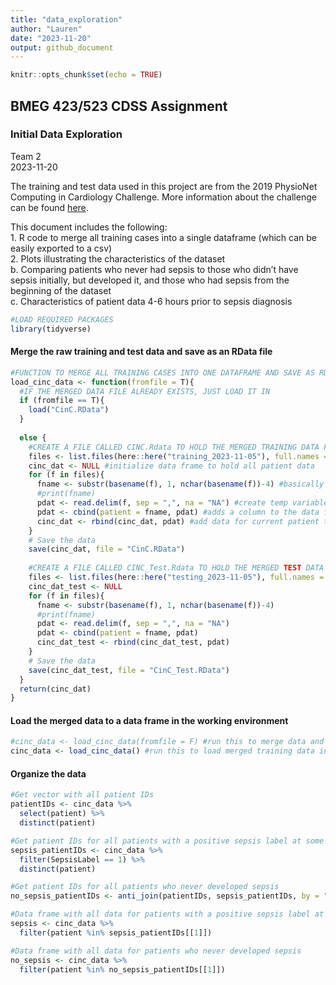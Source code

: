```yaml
---
title: "data_exploration"
author: "Lauren"
date: "2023-11-20"
output: github_document
---
```


```r
knitr::opts_chunk$set(echo = TRUE)
```

## BMEG 423/523 CDSS Assignment
### Initial Data Exploration
Team 2  
2023-11-20  
 
The training and test data used in this project are from the 2019 PhysioNet Computing in Cardiology Challenge. More information about the challenge can be found [here](https://physionet.org/content/challenge-2019/1.0.0/).
 
This document includes the following:  
1. R code to merge all training cases into a single dataframe (which can be easily exported to a csv)  
2. Plots illustrating the characteristics of the dataset  
   b. Comparing patients who never had sepsis to those who didn't have sepsis initially, but developed it, and those who had sepsis from the beginning of the dataset  
   c. Characteristics of patient data 4-6 hours prior to sepsis diagnosis  
  
```r
#LOAD REQUIRED PACKAGES
library(tidyverse)
```
  
#### Merge the raw training and test data and save as an RData file
```r
#FUNCTION TO MERGE ALL TRAINING CASES INTO ONE DATAFRAME AND SAVE AS RData FILE AND MERGE ALL TEST CASES INTO ANOTHER DATAFRAME # This code is based on code provided in the assignment package
load_cinc_data <- function(fromfile = T){
  #IF THE MERGED DATA FILE ALREADY EXISTS, JUST LOAD IT IN
  if (fromfile == T){
    load("CinC.RData")
  } 
  
  else {
    #CREATE A FILE CALLED CINC.Rdata TO HOLD THE MERGED TRAINING DATA FROM ALL PATIENTS WITH A COLUMN ADDED FOR PATIENT ID
    files <- list.files(here::here("training_2023-11-05"), full.names = TRUE) #creates character vector of the names of files in the training data folder
    cinc_dat <- NULL #initialize data frame to hold all patient data
    for (f in files){
      fname <- substr(basename(f), 1, nchar(basename(f))-4) #basically just removes ".csv" from the file names
      #print(fname)
      pdat <- read.delim(f, sep = ",", na = "NA") #create temp variable called pdat that contains a data frame read in from the patient data csv file
      pdat <- cbind(patient = fname, pdat) #adds a column to the data frame with the patient ID
      cinc_dat <- rbind(cinc_dat, pdat) #add data for current patient to data frame with all patient data (bind by row)
    }
    # Save the data
    save(cinc_dat, file = "CinC.RData")
    
    #CREATE A FILE CALLED CINC_Test.Rdata TO HOLD THE MERGED TEST DATA FROM ALL PATIENTS WITH A COLUMN ADDED FOR PATIENT ID
    files <- list.files(here::here("testing_2023-11-05"), full.names = TRUE)
    cinc_dat_test <- NULL
    for (f in files){
      fname <- substr(basename(f), 1, nchar(basename(f))-4)
      #print(fname)
      pdat <- read.delim(f, sep = ",", na = "NA")
      pdat <- cbind(patient = fname, pdat)
      cinc_dat_test <- rbind(cinc_dat_test, pdat)
    }
    # Save the data
    save(cinc_dat_test, file = "CinC_Test.RData")
  }
  return(cinc_dat)
}
```

#### Load the merged data to a data frame in the working environment
```r
#cinc_data <- load_cinc_data(fromfile = F) #run this to merge data and save RData files if they don't exist yet
cinc_data <- load_cinc_data() #run this to load merged training data into a data frame called cinc_data if the RData files already exist
```
  
#### Organize the data
```r
#Get vector with all patient IDs
patientIDs <- cinc_data %>%
  select(patient) %>%
  distinct(patient)

#Get patient IDs for all patients with a positive sepsis label at some point
sepsis_patientIDs <- cinc_data %>%
  filter(SepsisLabel == 1) %>%
  distinct(patient)

#Get patient IDs for all patients who never developed sepsis
no_sepsis_patientIDs <- anti_join(patientIDs, sepsis_patientIDs, by = "patient")

#Data frame with all data for patients with a positive sepsis label at some point
sepsis <- cinc_data %>%
  filter(patient %in% sepsis_patientIDs[[1]])

#Data frame with all data for patients who never developed sepsis
no_sepsis <- cinc_data %>%
  filter(patient %in% no_sepsis_patientIDs[[1]])
```


